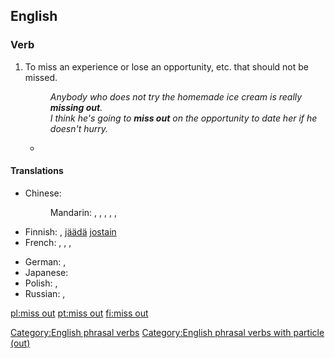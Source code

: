 ==English==

===Verb===
{{en-verb|head=[[miss]] [[out]]|misses out|missing out|missed out}}
# {{idiomatic}} To miss an experience or lose an opportunity, etc. that should not be missed.
#: ''Anybody who does not try the homemade ice cream is really '''missing out'''.''
#: ''I think he's going to '''miss out''' on the opportunity to date her if he doesn't hurry.''
#*{{quote-news
|year=2012
|date=May 5
|author=Phil McNulty
|title=Chelsea 2-1 Liverpool
|work=BBC Sport
|url=http://www.bbc.co.uk/sport/0/football/17878435
|page=
|passage=The final started with £85m worth of striking talent on the bench as Carroll was a Liverpool substitute and Chelsea's Fernando Torres '''missed out''' on a starting place against his former club.}}

====Translations====
{{trans-top|to miss something that should not be missed}}
* Chinese:
*: Mandarin: {{t|cmn|錯過|sc=Hani}}, {{t|cmn|错过|tr=cuòguò|sc=Hani}}, {{t|cmn|放過|sc=Hani}}, {{t|cmn|放过|tr=fàngguò|sc=Hani}}, {{t|cmn|丟掉|sc=Hani}}, {{t|cmn|丢掉|tr=diūdiào|sc=Hani}}
* Finnish: {{t+|fi|menettää}}, [[jäädä]] [[jostain]] {{t+|fi|paitsi}}
* French: {{t|fr|manquer}}, {{t|fr|perdre}}, {{t|fr|laisser passer}}, {{t|fr|louper}}
{{trans-mid}}
* German: {{t|de|verpassen}}, {{t|de|verfehlen}}
* Japanese: {{t|ja|逃す|tr=のがす, nogasu|sc=Jpan}}
* Polish: {{t|pl|opuszczać}} {{impf}}, {{t|pl|opuścić}} {{pf}}
* Russian: {{t|ru|упускать|tr=upuskátʹ|sc=Cyrl}} {{impf}}, {{t|ru|упустить|tr=upustítʹ|sc=Cyrl}} {{pf}}
{{trans-bottom}}

[[Category:English phrasal verbs]]
[[Category:English phrasal verbs with particle (out)]]

[[pl:miss out]]
[[pt:miss out]]
[[fi:miss out]]